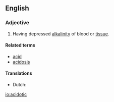==English==

===Adjective===
{{en-adj}}
# {{context|pathology|lang=en}} Having depressed [[alkalinity]] of blood or [[tissue]].

====Related terms====
* [[acid]]
* [[acidosis]]

====Translations====
{{trans-top|having depressed alkalinity of blood or tissue}}
* Dutch: {{t-|nl|acidotisch}}
{{trans-mid}}
{{trans-bottom}}

[[io:acidotic]]
